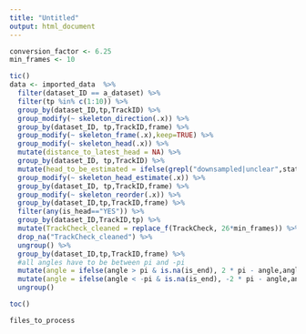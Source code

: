 ```yaml
---
title: "Untitled"
output: html_document
---
```


```r
conversion_factor <- 6.25
min_frames <- 10

tic()
data <- imported_data  %>%
  filter(dataset_ID == a_dataset) %>%
  filter(tp %in% c(1:10)) %>%
  group_by(dataset_ID,tp,TrackID) %>%
  group_modify(~ skeleton_direction(.x)) %>%
  group_by(dataset_ID, tp,TrackID,frame) %>%
  group_modify(~ skeleton_frame(.x),keep=TRUE) %>%
  group_modify(~ skeleton_head(.x)) %>%
  mutate(distance_to_latest_head = NA) %>%
  group_by(dataset_ID, tp,TrackID) %>%
  mutate(head_to_be_estimated = ifelse(grepl("downsampled|unclear",status),"YES","NO" )) %>%
  group_modify(~ skeleton_head_estimate(.x)) %>%
  group_by(dataset_ID, tp,TrackID,frame) %>%
  group_modify(~ skeleton_reorder(.x)) %>%
  group_by(dataset_ID,tp,TrackID,frame) %>%
  filter(any(is_head=="YES")) %>%
  group_by(dataset_ID,TrackID,tp) %>%
  mutate(TrackCheck_cleaned = replace_f(TrackCheck, 26*min_frames)) %>%
  drop_na("TrackCheck_cleaned") %>%
  ungroup() %>%
  group_by(dataset_ID,tp,TrackID,frame) %>%
  #all angles have to be between pi and -pi
  mutate(angle = ifelse(angle > pi & is.na(is_end), 2 * pi - angle,angle)) %>%
  mutate(angle = ifelse(angle < -pi & is.na(is_end), -2 * pi - angle,angle)) %>%
  ungroup()

toc()

```

```r
files_to_process
```